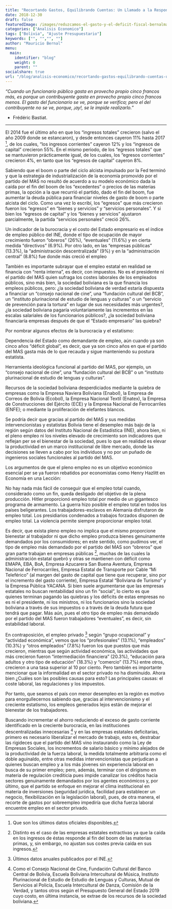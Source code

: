 ```yaml
---
title: "Recortando Gastos, Equilibrando Cuentas: Un Llamado a la Responsabilidad Fiscal"
date: 2018-12-30
draft: false
featuredImage: /images/reduzcamos-el-gasto-y-el-deficit-fiscal-bernalmauricio.jpg
categories: ["Analisis Economico"]
tags: ["Bolivia", "Ajuste Presupuestario"]
keywords: ["", "","", ""]
author: "Mauricio Bernal"
menu:
  main:
    identifier: "blog"
    weight: 0 
    parent: ""
socialshare: true
url: "/blog/analisis-economico/recortando-gastos-equilibrando-cuentas-un-llamado-a-la-responsabilidad-fiscal/"
---
```


*"Cuando un funcionario público gasta en provecho propio cinco francos más, es porque un contribuyente gasta en provecho propio cinco francos menos. El gasto del funcionario se ve, porque se verifica; pero el del contribuyente no se ve, porque, ¡ay!, se le impide realizarlo."*

- Frédéric Bastiat.

--- 

El 2014 fue el último año en que los “ingresos totales” crecieron (salvo el año 2009 donde se estancaron), y desde entonces cayeron 11% hasta 2017 [^1], de los cuales, “los ingresos corrientes” cayeron 12% y los “ingresos de capital” crecieron 55%. En el mismo periodo, de los “egresos totales” que se mantuvieron prácticamente igual, de los cuales, los “egresos corrientes” crecieron 4%, en tanto que los “egresos de capital” cayeron 8%.

Sabiendo que el boom o parte del ciclo alcista impulsado por la Fed terminó y que la estrategia de industrialización de la economía promovido por el partido del MAS no resultó de acuerdo a su modelo económico dada la caída por el fin del boom de los “excedentes” o precios de las materias primas, la opción a la que recurrió el partido, dado el fin del boom, fue aumentar la deuda pública para financiar niveles de gasto de boom o parte alcista del ciclo. Como una vez lo escribí, los “egresos” que más crecieron fueron los “egresos” en “bienes y servicios” y “servicios personales”. Y si bien los “egresos de capital” y los “bienes y servicios” ajustaron parcialmente, la partida “servicios personales” creció 26%.

Un indicador de la burocracia y el costo del Estado empresario es el índice de empleo público del INE, donde el tipo de ocupación de mayor crecimiento fueron “obreros” (26%), “eventuales” (11.6%) y en cierta medida “directivos” (6.9%). Por otro lado, en las “empresas públicas” (13.3%), la “administración descentralizada” (9%) y en la “administración central” (8.8%) fue donde más creció el empleo

También es importante subrayar que el empleo estatal en realidad se financia con “renta interna”, es decir, con impuestos. No es el presidente ni el partido del MAS quien sufraga los costes laborales de los empleados públicos, sino más bien, la sociedad boliviana es la que financia los empleos públicos, pero: ¿la sociedad boliviana de verdad estaría dispuesta a financiar un “consejo nacional de cine”, una “fundación cultural del BCB”, un “instituto plurinacional de estudio de lenguas y culturas” o un “servicio de prevención para la tortura” en lugar de sus necesidades más urgentes?, ¿la sociedad boliviana pagaría voluntariamente las incrementos en las escalas salariales de los funcionarios públicos?, ¿la sociedad boliviana financiaría empresas después de que el “Estado empresario” las quiebra?

Por nombrar algunos efectos de la burocracia y el estatismo:

Dependencia del Estado como demandante de empleo, aún cuando ya son cinco años “déficit global”, es decir, que ya son cinco años en que el partido del MAS gasta más de lo que recauda y sigue manteniendo su postura estatista.

Herramienta ideológica funcional al partido del MAS, por ejemplo, un “consejo nacional de cine”, una “fundación cultural del BCB” o un “instituto plurinacional de estudio de lenguas y culturas”.

Recursos de la sociedad boliviana desperdiciados mediante la quiebra de empresas como la Empresa Naviera Boliviana (Enabol), la Empresa de Correos de Bolivia (Ecobol), la Empresa Nacional Textil (Enatex), la Empresa de Construcciones del Ejército (ECE) y la Empresa Nacional de Ferrocarriles (ENFE); o mediante la proliferación de elefantes blancos.

Se podría decir que gracias al partido del MAS y sus medidas intervencionistas y estatistas Bolivia tiene el desempleo más bajo de la región según datos del Instituto Nacional de Estadística (INE), ahora bien, ni el pleno empleo ni los niveles elevado de crecimiento son indicadores que reflejan per se el bienestar de la sociedad, pues lo que en realidad es elevar la productividad en un marco institucional de libre mercado, donde las decisiones se lleven a cabo por los individuos y no por un puñado de ingenieros sociales funcionales al partido del MAS.

Los argumentos de que el pleno empleo no es un objetivo económico esencial per se ya fueron rebatidos por economistas como Henry Hazlitt en Economía en una Lección:

No hay nada más fácil de conseguir que el empleo total cuando, considerado como un fin, queda desligado del objetivo de la plena producción. Hitler proporcionó empleo total por medio de un gigantesco programa de armamento. La guerra hizo posible el empleo total en todos los países beligerantes. Los trabajadores-esclavos en Alemania disfrutaron de empleo total. Los presidiarios condenados a trabajos forzados disponen de empleo total. La violencia permite siempre proporcionar empleo total.

Es decir, que exista pleno empleo no implica que el mismo proporcione bienestar al trabajador ni que dicho empleo produzca bienes genuinamente demandados por los consumidores; en este sentido, como pudimos ver, el tipo de empleo más demandado por el partido del MAS son “obreros” que gran parte trabajan en empresas públicas [^2], muchas de las cuales la administración estatal quebró y otras se mantienen con déficit como EMAPA, EBA, BoA, Empresa Azucarera San Buena Aventura, Empresa Nacional de Ferrocarriles, Empresa Estatal de Transporte por Cable “Mi Teleférico” (al margen del gasto de capital que tiene que recuperar, sino por el incremento del gasto corriente), Empresa Estatal “Boliviana de Turismo” y la Empresa Pública YACANA. Si bien suele argumentarse que las empresas estatales no buscan rentabilidad sino un fin “social”, lo cierto es que quienes terminan pagando las quiebras y los déficits de estas empresas no es ni el presidente, ni los ministros, ni los funcionarios sino la sociedad boliviana a través de sus impuestos o a través de la deuda futura que tendrá que pagar. Más aún, pues el otro tipo de empleo más demandado por el partido del MAS fueron trabajadores “eventuales”, es decir, sin estabilidad laboral.

En contraposición, el empleo privado [^3] según “grupo ocupacional” y “actividad económica”, vemos que los “profesionales” (13.1%), “empleados” (10.3%) y “otros empleados” (7.8%) fueron los que puestos que más crecieron, mientras que según actividad económica, las actividades que más crecieron fueron “intermediación financiera” (20.3%), “educación para adultos y otro tipo de educación” (18.3%) y “comercio” (13.7%) entre otros, crecieron a una tasa superior al 10 por ciento. Pero también es importante mencionar que la informalidad en el sector privado no ha disminuido. Ahora bien ¿Cuáles son las posibles causas para esto? Las principales causas: el coste laboral, las regulaciones y los impuestos. 

Por tanto, que seamos el país con menor desempleo en la región es motivo para enorgullecernos sabiendo que, gracias al intervencionismo y el creciente estatismo, los empleos generados lejos están de mejorar el bienestar de los trabajadores.

Buscando incrementar el ahorro reduciendo el exceso de gasto corriente identificado en la creciente burocracia, en las instituciones descentralizadas innecesarias [^4] y en las empresas estatales deficitarias, primero es necesario liberalizar el mercado de trabajo, esto es, destrabar las rigideces que el partido del MAS vino instaurando como la Ley de Empresas Sociales, los incrementos de salario básico y mínimo alejados de la productividad de la fuerza laboral, la medida totalmente arbitraria como el doble aguinaldo, entre otras medidas intervencionistas que perjudican a quienes buscan empleo y a los más jóvenes sin experiencia laboral en busca de su primer empleo; pero, además, terminar con el dirigismo en materia de regulación crediticia pues impide canalizar los créditos hacia sectores genuinamente demandados por los agentes económicos y, por último, que el partido se enfoque en mejorar el clima institucional en materia de inversiones (seguridad jurídica, facilidad para establecer un negocio, flexibilización en la legislación laboral), pues, de otra manera, el recorte de gastos por sobreempleo impediría que dicha fuerza laboral encuentre empleo en el sector privado.

[^1]: Que son los últimos datos oficiales disponibles.

[^2]: Distinto es el caso de las empresas estatales extractivas ya que la caída en los ingresos de éstas responde al fin del boom de las materias primas, y, sin embargo, no ajustan sus costes previa caída en sus ingresos.

[^3]: Últimos datos anuales publicados por el INE.

[^4]: Como el Consejo Nacional de Cine, Fundación Cultural del Banco Central de Bolivia, Escuela Boliviana Intercultural de Música, Instituto Plurinacional de Estudio de Estudio de Lenguas y Culturas, Mutual de Servicios al Policía, Escuela Intercultural de Danza, Comisión de la Verdad, y tantos otros según el Presupuesto General del Estado 2019 cuyo costo, en última instancia, se extrae de los recursos de la sociedad boliviana.